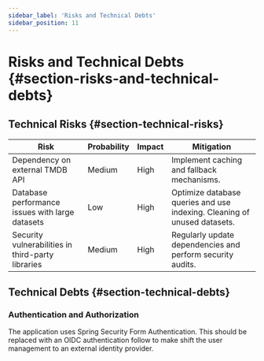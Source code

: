 ```yaml
---
sidebar_label: 'Risks and Technical Debts'
sidebar_position: 11
---
```

# Risks and Technical Debts \{#section-risks-and-technical-debts}

## Technical Risks \{#section-technical-risks}

<table>
    <thead>
        <tr>
        <th>Risk</th>
        <th>Probability</th>
        <th>Impact</th>
        <th>Mitigation</th>
        </tr>
    </thead>
    <tbody>
        <tr>
            <td>Dependency on external TMDB API</td>
            <td>Medium</td>
            <td>High</td>
            <td>Implement caching and fallback mechanisms.</td>
        </tr>
        <tr>
            <td>Database performance issues with large datasets</td>
            <td>Low</td>
            <td>High</td>
            <td>Optimize database queries and use indexing. Cleaning of unused datasets.</td>
        </tr>
        <tr>
            <td>Security vulnerabilities in third-party libraries</td>
            <td>Medium</td>
            <td>High</td>
            <td>Regularly update dependencies and perform security audits.</td>
        </tr>
    </tbody>
</table>

## Technical Debts \{#section-technical-debts}

### Authentication and Authorization
The application uses Spring Security Form Authentication. This should be replaced with an OIDC
authentication follow to make shift the user management to an external identity provider.